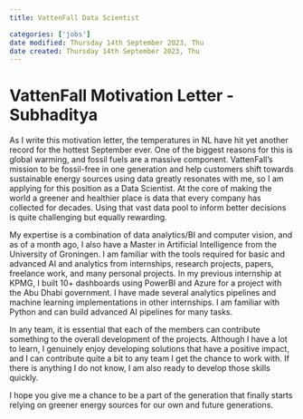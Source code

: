 ```yaml
---
title: VattenFall Data Scientist

categories: ['jobs']
date modified: Thursday 14th September 2023, Thu
date created: Thursday 14th September 2023, Thu
---
```


# VattenFall Motivation Letter - Subhaditya


As I write this motivation letter, the temperatures in NL have hit yet another record for the hottest September ever. One of the biggest reasons for this is global warming, and fossil fuels are a massive component. VattenFall's mission to be fossil-free in one generation and help customers shift towards sustainable energy sources using data greatly resonates with me, so I am applying for this position as a Data Scientist. At the core of making the world a greener and healthier place is data that every company has collected for decades. Using that vast data pool to inform better decisions is quite challenging but equally rewarding.

My expertise is a combination of data analytics/BI and computer vision, and as of a month ago, I also have a Master in Artificial Intelligence from the University of Groningen. I am familiar with the tools required for basic and advanced AI and analytics from internships, research projects, papers, freelance work, and many personal projects. In my previous internship at KPMG, I built 10+ dashboards using PowerBI and Azure for a project with the Abu Dhabi government. I have made several analytics pipelines and machine learning implementations in other internships. I am familiar with Python and can build advanced AI pipelines for many tasks.

In any team, it is essential that each of the members can contribute something to the overall development of the projects. Although I have a lot to learn, I genuinely enjoy developing solutions that have a positive impact, and I can contribute quite a bit to any team I get the chance to work with. If there is anything I do not know, I am also ready to develop those skills quickly.

I hope you give me a chance to be a part of the generation that finally starts relying on greener energy sources for our own and future generations.
